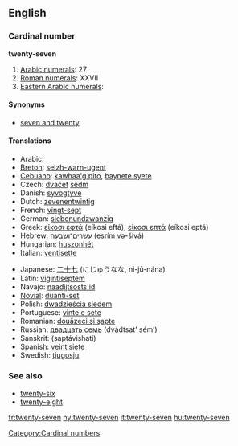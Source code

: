 ==English==

===Cardinal number===
'''twenty-seven'''

# [[w:Arabic numerals|Arabic numerals]]: 27
# [[w:Roman numerals|Roman numerals]]: XXVII
# [[w:Eastern Arabic numerals|Eastern Arabic numerals]]: {{Arab|[[٢٧]]}}

====Synonyms====
* [[seven and twenty]]

====Translations====
{{trans-top|twenty-seven}}
* Arabic: {{Arab|[[سبعة وعشرين]]}} {{unicode|(sábʕa w-ʕišrīn)}}
* [[Breton]]: [[seizh-warn-ugent]]
* [[Cebuano]]: [[kawhaa'g pito]], [[baynete syete]]
* Czech: [[dvacet]] [[sedm]]
* Danish: [[syvogtyve]]
* Dutch: [[zevenentwintig]]
* French: [[vingt-sept]] {{m}}
* German: [[siebenundzwanzig]]
* Greek: [[είκοσι εφτά]] (eíkosi eftá), [[είκοσι επτά]] (eíkosi eptá)
* Hebrew: [[עשרים־ושבעה]] (esrím və-šivá)
* Hungarian: [[huszonhét]]
* Italian: [[ventisette]] {{m}}
{{trans-mid}}
* Japanese: [[二十七]] (にじゅうなな, ni-jū-nána)
* Latin: [[vigintiseptem]]
* Navajo: [[naadįįtsosts'id]]
* [[Novial]]: [[duanti-set]]
* Polish: [[dwadzieścia siedem]]
* Portuguese: [[vinte e sete]] {{m}}
* Romanian: [[douăzeci şi şapte]]
* Russian: [[двадцать семь]] (dvádtsat’ sém’)
* Sanskrit: (saptávi{{m}}shati)
* Spanish: [[veintisiete]]
* Swedish: [[tjugosju]]
{{trans-bottom}}

===See also===
* [[twenty-six]]
* [[twenty-eight]]

[[Category:Cardinal numbers]]

[[fr:twenty-seven]]
[[hy:twenty-seven]]
[[it:twenty-seven]]
[[hu:twenty-seven]]